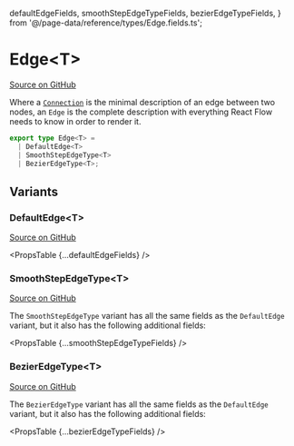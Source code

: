   defaultEdgeFields,
  smoothStepEdgeTypeFields,
  bezierEdgeTypeFields,
} from '@/page-data/reference/types/Edge.fields.ts';

# Edge&lt;T>

[Source on GitHub](https://github.com/wbkd/react-flow/blob/f919cb152dd5a92ec3b4d7e4568ffe099bc2af39/packages/react/src/types/edges.ts#L49)

Where a [`Connection`](/api-reference/types/connection) is the minimal description of an edge between
two nodes, an `Edge` is the complete description with everything React Flow needs
to know in order to render it.

```ts
export type Edge<T> =
  | DefaultEdge<T>
  | SmoothStepEdgeType<T>
  | BezierEdgeType<T>;
```

## Variants

### DefaultEdge&lt;T>

[Source on GitHub](https://github.com/wbkd/react-flow/blob/f919cb152dd5a92ec3b4d7e4568ffe099bc2af39/packages/react/src/types/edges.ts#L31)

<PropsTable {...defaultEdgeFields} />

### SmoothStepEdgeType&lt;T>

[Source on GitHub](https://github.com/wbkd/react-flow/blob/f919cb152dd5a92ec3b4d7e4568ffe099bc2af39/packages/react/src/types/edges.ts#L39C1-L39C1)

The `SmoothStepEdgeType` variant has all the same fields as the `DefaultEdge`
variant, but it also has the following additional fields:

<PropsTable {...smoothStepEdgeTypeFields} />

### BezierEdgeType&lt;T>

[Source on GitHub](https://github.com/wbkd/react-flow/blob/f919cb152dd5a92ec3b4d7e4568ffe099bc2af39/packages/react/src/types/edges.ts#L44)

The `BezierEdgeType` variant has all the same fields as the `DefaultEdge` variant,
but it also has the following additional fields:

<PropsTable {...bezierEdgeTypeFields} />
